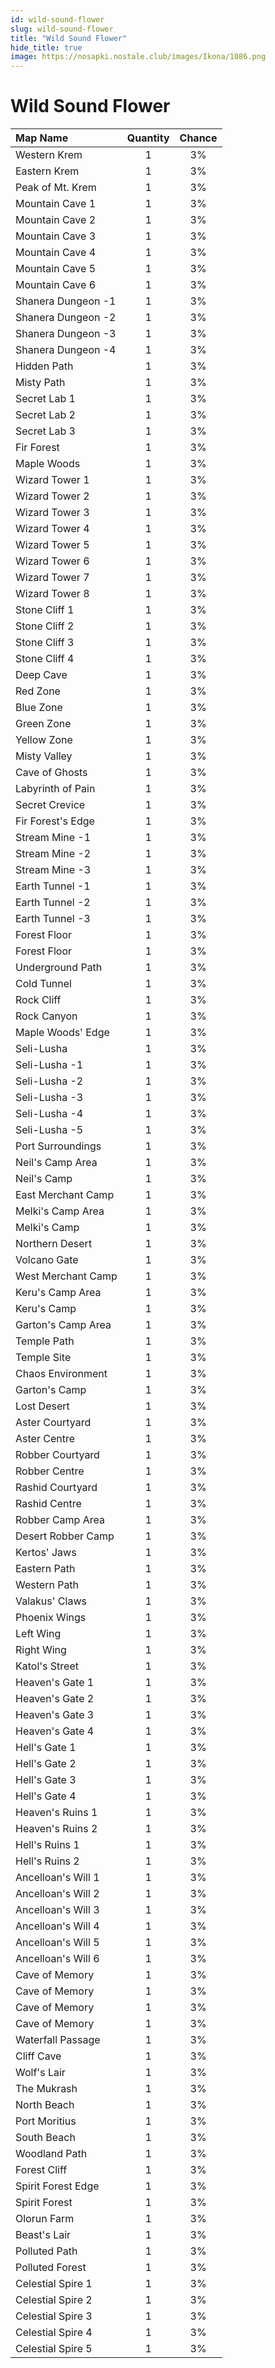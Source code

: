 ```yaml
---
id: wild-sound-flower
slug: wild-sound-flower
title: "Wild Sound Flower"
hide_title: true
image: https://nosapki.nostale.club/images/Ikona/1086.png
---
```



# <ItemIcon iconId="1086" height="32"/> Wild Sound Flower
|Map Name|Quantity|Chance|
|:--|:-:|:-:|
|Western Krem|1|3%|
|Eastern Krem|1|3%|
|Peak of Mt. Krem|1|3%|
|Mountain Cave 1|1|3%|
|Mountain Cave 2|1|3%|
|Mountain Cave 3|1|3%|
|Mountain Cave 4|1|3%|
|Mountain Cave 5|1|3%|
|Mountain Cave 6|1|3%|
|Shanera Dungeon -1|1|3%|
|Shanera Dungeon -2|1|3%|
|Shanera Dungeon -3|1|3%|
|Shanera Dungeon -4|1|3%|
|Hidden Path|1|3%|
|Misty Path|1|3%|
|Secret Lab 1|1|3%|
|Secret Lab 2|1|3%|
|Secret Lab 3|1|3%|
|Fir Forest|1|3%|
|Maple Woods|1|3%|
|Wizard Tower 1|1|3%|
|Wizard Tower 2|1|3%|
|Wizard Tower 3|1|3%|
|Wizard Tower 4|1|3%|
|Wizard Tower 5|1|3%|
|Wizard Tower 6|1|3%|
|Wizard Tower 7|1|3%|
|Wizard Tower 8|1|3%|
|Stone Cliff 1|1|3%|
|Stone Cliff 2|1|3%|
|Stone Cliff 3|1|3%|
|Stone Cliff 4|1|3%|
|Deep Cave|1|3%|
|Red Zone|1|3%|
|Blue Zone|1|3%|
|Green Zone|1|3%|
|Yellow Zone|1|3%|
|Misty Valley|1|3%|
|Cave of Ghosts|1|3%|
|Labyrinth of Pain|1|3%|
|Secret Crevice|1|3%|
|Fir Forest's Edge|1|3%|
|Stream Mine -1|1|3%|
|Stream Mine -2|1|3%|
|Stream Mine -3|1|3%|
|Earth Tunnel -1|1|3%|
|Earth Tunnel -2|1|3%|
|Earth Tunnel -3|1|3%|
|Forest Floor|1|3%|
|Forest Floor|1|3%|
|Underground Path|1|3%|
|Cold Tunnel|1|3%|
|Rock Cliff|1|3%|
|Rock Canyon|1|3%|
|Maple Woods' Edge|1|3%|
|Seli-Lusha|1|3%|
|Seli-Lusha -1|1|3%|
|Seli-Lusha -2|1|3%|
|Seli-Lusha -3|1|3%|
|Seli-Lusha -4|1|3%|
|Seli-Lusha -5|1|3%|
|Port Surroundings|1|3%|
|Neil's Camp Area|1|3%|
|Neil's Camp|1|3%|
|East Merchant Camp|1|3%|
|Melki's Camp Area|1|3%|
|Melki's Camp|1|3%|
|Northern Desert|1|3%|
|Volcano Gate|1|3%|
|West Merchant Camp|1|3%|
|Keru's Camp Area|1|3%|
|Keru's Camp|1|3%|
|Garton's Camp Area|1|3%|
|Temple Path|1|3%|
|Temple Site|1|3%|
|Chaos Environment|1|3%|
|Garton's Camp|1|3%|
|Lost Desert|1|3%|
|Aster Courtyard|1|3%|
|Aster Centre|1|3%|
|Robber Courtyard|1|3%|
|Robber Centre|1|3%|
|Rashid Courtyard|1|3%|
|Rashid Centre|1|3%|
|Robber Camp Area|1|3%|
|Desert Robber Camp|1|3%|
|Kertos' Jaws|1|3%|
|Eastern Path|1|3%|
|Western Path|1|3%|
|Valakus' Claws|1|3%|
|Phoenix Wings|1|3%|
|Left Wing|1|3%|
|Right Wing|1|3%|
|Katol's Street|1|3%|
|Heaven's Gate 1|1|3%|
|Heaven's Gate 2|1|3%|
|Heaven's Gate 3|1|3%|
|Heaven's Gate 4|1|3%|
|Hell's Gate 1|1|3%|
|Hell's Gate 2|1|3%|
|Hell's Gate 3|1|3%|
|Hell's Gate 4|1|3%|
|Heaven's Ruins 1|1|3%|
|Heaven's Ruins 2|1|3%|
|Hell's Ruins 1|1|3%|
|Hell's Ruins 2|1|3%|
|Ancelloan's Will 1|1|3%|
|Ancelloan's Will 2|1|3%|
|Ancelloan's Will 3|1|3%|
|Ancelloan's Will 4|1|3%|
|Ancelloan's Will 5|1|3%|
|Ancelloan's Will 6|1|3%|
|Cave of Memory|1|3%|
|Cave of Memory|1|3%|
|Cave of Memory|1|3%|
|Cave of Memory|1|3%|
|Waterfall Passage|1|3%|
|Cliff Cave|1|3%|
|Wolf's Lair|1|3%|
|The Mukrash|1|3%|
|North Beach|1|3%|
|Port Moritius|1|3%|
|South Beach|1|3%|
|Woodland Path|1|3%|
|Forest Cliff|1|3%|
|Spirit Forest Edge|1|3%|
|Spirit Forest|1|3%|
|Olorun Farm|1|3%|
|Beast's Lair|1|3%|
|Polluted Path|1|3%|
|Polluted Forest|1|3%|
|Celestial Spire 1|1|3%|
|Celestial Spire 2|1|3%|
|Celestial Spire 3|1|3%|
|Celestial Spire 4|1|3%|
|Celestial Spire 5|1|3%|

